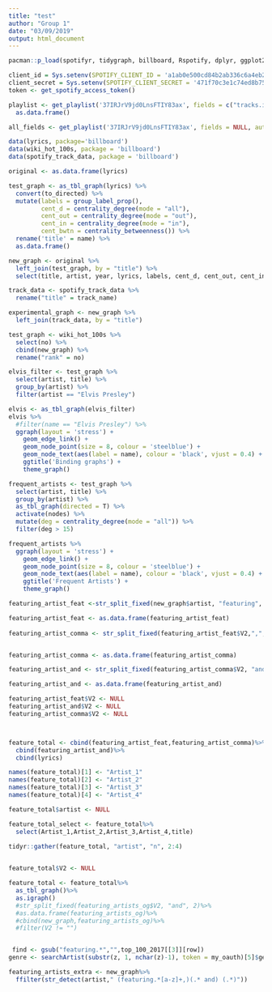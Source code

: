 ```yaml
---
title: "test"
author: "Group 1"
date: "03/09/2019"
output: html_document
---
```


```r
pacman::p_load(spotifyr, tidygraph, billboard, Rspotify, dplyr, ggplot2, igraph, ggraph, tidyverse,tibble, graphlayouts)
```

```r
client_id = Sys.setenv(SPOTIFY_CLIENT_ID = 'a1ab0e500cd84b2ab336c6a4eb2b3b29')
client_secret = Sys.setenv(SPOTIFY_CLIENT_SECRET = '471f70c3e1c74ed8b75ea23656b8481c')
token <- get_spotify_access_token()

playlist <- get_playlist('37IRJrV9jd0LnsFTIY83ax', fields = c("tracks.items.track.artists.name", "tracks.items.track.name"), authorization = token) %>%
  as.data.frame()

all_fields <- get_playlist('37IRJrV9jd0LnsFTIY83ax', fields = NULL, authorization = token)


```

```r
data(lyrics, package='billboard')
data(wiki_hot_100s, package = 'billboard')
data(spotify_track_data, package = 'billboard')

original <- as.data.frame(lyrics)

test_graph <- as_tbl_graph(lyrics) %>%
  convert(to_directed) %>%
  mutate(labels = group_label_prop(),
         cent_d = centrality_degree(mode = "all"),
         cent_out = centrality_degree(mode = "out"),
         cent_in = centrality_degree(mode = "in"),
         cent_bwtn = centrality_betweenness()) %>%
  rename('title' = name) %>%
  as.data.frame()

new_graph <- original %>%
  left_join(test_graph, by = "title") %>%
  select(title, artist, year, lyrics, labels, cent_d, cent_out, cent_in, cent_bwtn)

track_data <- spotify_track_data %>%
  rename("title" = track_name)

experimental_graph <- new_graph %>%
  left_join(track_data, by = "title")

test_graph <- wiki_hot_100s %>%
  select(no) %>%
  cbind(new_graph) %>%
  rename("rank" = no)

elvis_filter <- test_graph %>%
  select(artist, title) %>%
  group_by(artist) %>%
  filter(artist == "Elvis Presley")

elvis <- as_tbl_graph(elvis_filter)
elvis %>%
  #filter(name == "Elvis Presley") %>%
  ggraph(layout = 'stress') + 
    geom_edge_link() + 
    geom_node_point(size = 8, colour = 'steelblue') +
    geom_node_text(aes(label = name), colour = 'black', vjust = 0.4) + 
    ggtitle('Binding graphs') + 
    theme_graph()

frequent_artists <- test_graph %>%
  select(artist, title) %>%
  group_by(artist) %>%
  as_tbl_graph(directed = T) %>%
  activate(nodes) %>%
  mutate(deg = centrality_degree(mode = "all")) %>%
  filter(deg > 15)

frequent_artists %>%
  ggraph(layout = 'stress') + 
    geom_edge_link() + 
    geom_node_point(size = 8, colour = 'steelblue') +
    geom_node_text(aes(label = name), colour = 'black', vjust = 0.4) + 
    ggtitle('Frequent Artists') + 
    theme_graph()

featuring_artist_feat <-str_split_fixed(new_graph$artist, "featuring", 2)

featuring_artist_feat <- as.data.frame(featuring_artist_feat)
  
featuring_artist_comma <- str_split_fixed(featuring_artist_feat$V2,",",2)


featuring_artist_comma <- as.data.frame(featuring_artist_comma)

featuring_artist_and <- str_split_fixed(featuring_artist_comma$V2, "and",2)

featuring_artist_and <- as.data.frame(featuring_artist_and)

featuring_artist_feat$V2 <- NULL
featuring_artist_and$V2 <- NULL
featuring_artist_comma$V2 <- NULL



feature_total <- cbind(featuring_artist_feat,featuring_artist_comma)%>%
  cbind(featuring_artist_and)%>%
  cbind(lyrics)

names(feature_total)[1] <- "Artist_1"
names(feature_total)[2] <- "Artist_2"
names(feature_total)[3] <- "Artist_3"
names(feature_total)[4] <- "Artist_4"

feature_total$artist <- NULL

feature_total_select <- feature_total%>%
  select(Artist_1,Artist_2,Artist_3,Artist_4,title)

tidyr::gather(feature_total, "artist", "n", 2:4)

    
feature_total$V2 <- NULL

feature_total <- feature_total%>%
  as_tbl_graph()%>%
  as.igraph()
  #str_split_fixed(featuring_artists_og$V2, "and", 2)%>%
  #as.data.frame(featuring_artists_og)%>%
  #cbind(new_graph,featuring_artists_og)%>%
  #filter(V2 != "")


 find <- gsub("featuring.*","",top_100_2017[[3]][row])
genre <- searchArtist(substr(z, 1, nchar(z)-1), token = my_oauth)[5]$genres[1]

featuring_artists_extra <- new_graph%>%
  ffilter(str_detect(artist," (featuring.*[a-z]+,)(.* and) (.*)"))
  
```


